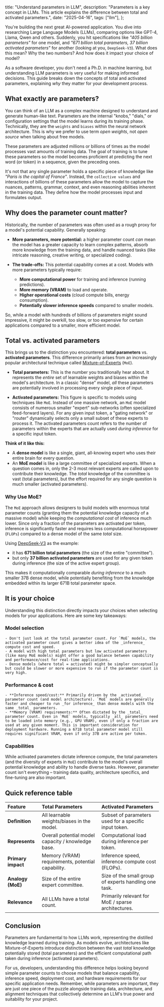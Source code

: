   title: "Understand parameters in LLM",
  description:
    "Parameters is a key concept in LLMs. This article explains the difference between total and activated parameters.",
  date: "2025-04-16",
  tags: ["llm"],
};

You're building the next great AI-powered application. You dive into researching Large Language Models (LLMs), comparing options like GPT-4, Llama, Qwen and others. Suddenly, you hit specifications like _"405 billion parameters"_ for one model, and _"671 billion total parameters, 37 billion activated parameters"_ for another (looking at you, `DeepSeek-V3`). What does this mean? Why the two numbers? And how does it impact your choice of model?

As a software developer, you don't need a Ph.D. in machine learning, but understanding LLM parameters is very useful for making informed decisions. This guide breaks down the concepts of total and activated parameters, explaining _why_ they matter for your development process.

## What exactly are parameters?

You can think of an LLM as a complex machine designed to understand and generate human-like text. Parameters are the internal "knobs," "dials," or configuration settings that the model learns during its training phase. Technically, they are the `weights` and `biases` within the neural network architecture. This is why we prefer to use term _open weights_, not _open source_ when talking about free models.

These parameters are adjusted millions or billions of times as the model processes vast amounts of training data. The goal of training is to tune these parameters so the model becomes proficient at predicting the next word (or token) in a sequence, given the preceding ones.

It's not that any single parameter holds a specific piece of knowledge like _"Paris is the capital of France"_. Instead, the `collective values` and interactions of billions of these parameters allow the model to capture the nuances, patterns, grammar, context, and even reasoning abilities inherent in the training data. They define how the model processes input and formulates output.

## Why does the parameter count matter?

Historically, the number of parameters was often used as a rough proxy for a model's potential capability. Generally speaking:

- **More parameters, more potential:** a higher parameter count _can_ mean the model has a greater capacity to learn complex patterns, absorb more knowledge from the training data, and handle nuanced tasks (like intricate reasoning, creative writing, or specialized coding).

- **The trade-offs:** This potential capability comes at a cost. Models with more parameters typically require:
  - **More computational power** for training and inference (running predictions).
  - **More memory (VRAM)** to load and operate.
  - **Higher operational costs** (cloud compute bills, energy consumption).
  - **Potentially slower inference speeds** compared to smaller models.

So, while a model with hundreds of billions of parameters might sound impressive, it might be overkill, too slow, or too expensive for certain applications compared to a smaller, more efficient model.

## Total vs. activated parameters

This brings us to the distinction you encountered: **total parameters** vs. **activated parameters**. This difference primarily arises from an increasingly popular architectural technique called [Mixture-of-Experts](https://www.youtube.com/watch?v=sYDlVVyJYn4) (`MoE`).

- **Total parameters:** This is the number you traditionally hear about. It represents the _entire_ set of learnable weights and biases within the model's architecture. In a classic "dense" model, _all_ these parameters are potentially involved in processing every single piece of input.

- **Activated parameters:** This figure is specific to models using techniques like `MoE`. Instead of one massive network, an `MoE` model consists of numerous smaller "expert" sub-networks (often specialized feed-forward layers). For any given input token, a "gating network" or "router" dynamically selects only a small subset of these experts to process it. The activated parameters count refers to the number of parameters within the experts that are actually used _during inference_ for a specific input token.

**Think of it like this:**

- A **dense model** is like a single, giant, all-knowing expert who uses their entire brain for every question.
- An **MoE model** is like a large committee of specialized experts. When a question comes in, only the 2-3 most relevant experts are called upon to contribute their knowledge. The _total_ knowledge of the committee is vast (total parameters), but the effort required for any single question is much smaller (activated parameters).

### Why Use MoE?

The `MoE` approach allows designers to build models with enormous total parameter counts (granting them the potential knowledge capacity of a massive model) while keeping the _computational cost_ of inference much lower. Since only a fraction of the parameters are activated per token, inference is significantly faster and requires less computational horsepower (`FLOPs`) compared to a dense model of the same _total_ size.

Using [DeepSeek-V3](/models/deepseek) as the example:

- it has **671 billion total parameters** (the size of the entire "committee").
- but only **37 billion activated parameters** are used for any given token during inference (the size of the active expert group).

This makes it computationally comparable _during inference_ to a much smaller 37B dense model, while potentially benefiting from the knowledge embedded within its larger 671B total parameter space.

## It is your choice

Understanding this distinction directly impacts your choices when selecting models for your applications. Here are some key takeaways:

### Model selection

    - Don't just look at the total parameter count. For `MoE` models, the activated parameter count gives a better idea of the _inference_ compute cost and speed.
    - A model with high total parameters but low activated parameters (like many MoE models) might offer a good balance between capability and performance/cost for real-time applications.
    - Dense models (where total = activated) might be simpler conceptually but could be slower or more expensive to run if the parameter count is very high.

### Performance & cost

    - **Inference speed/cost:** Primarily driven by the _activated_ parameter count (and model architecture). `MoE` models are generally faster and cheaper to run _for inference_ than dense models with the same _total_ parameters.
    - **Memory (VRAM) requirements:** Often dictated by the _total_ parameter count. Even in `MoE` models, typically _all_ parameters need to be loaded into memory (e.g., GPU VRAM), even if only a fraction are used at any given moment. This is important consideration for deployment hardware. Running a 671B total parameter model still requires significant VRAM, even if only 37B are active per token.

### Capabilities

While activated parameters dictate inference compute, the total parameters (and the diversity of experts in `MoE`) contribute to the model's overall potential knowledge and ability to handle diverse tasks. However, parameter count isn't everything – training data quality, architecture specifics, and fine-tuning are also important.

## Quick reference table

| Feature            | Total Parameters                                   | Activated Parameters                                  |
| :----------------- | :------------------------------------------------- | :---------------------------------------------------- |
| **Definition**     | All learnable weights/biases in the model.         | Subset of parameters used for a specific input token. |
| **Represents**     | Overall potential model capacity / knowledge base. | Computational load during inference per token.        |
| **Primary impact** | Memory (VRAM) requirements, potential capability.  | Inference speed, inference compute cost (FLOPs).      |
| **Analogy (MoE)**  | Size of the entire expert committee.               | Size of the small group of experts handling one task. |
| **Relevance**      | All LLMs have a total count.                       | Primarily relevant for MoE / sparse architectures.    |

## Conclusion

Parameters are fundamental to how LLMs work, representing the distilled knowledge learned during training. As models evolve, architectures like Mixture-of-Experts introduce distinction between the vast _total_ knowledge potentially stored (total parameters) and the efficient computational path taken during inference (activated parameters).

For us, developers, understanding this difference helps looking beyond simple parameter counts to choose models that balance capability, inference speed, deployment cost, and hardware requirements for our specific application needs. Remember, while parameters are important, they are just one piece of the puzzle alongside training data, architecture, and alignment techniques that collectively determine an LLM's true power and suitability for your project.
